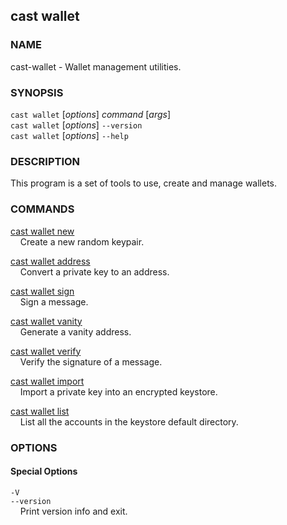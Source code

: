 
## cast wallet

### NAME

cast-wallet - Wallet management utilities.

### SYNOPSIS

`cast wallet` [*options*] _command_ [*args*]  
`cast wallet` [*options*] `--version`  
`cast wallet` [*options*] `--help`

### DESCRIPTION

This program is a set of tools to use, create and manage wallets.

### COMMANDS

[cast wallet new](./cast-wallet-new.md)  
&nbsp;&nbsp;&nbsp;&nbsp;Create a new random keypair.

[cast wallet address](./cast-wallet-address.md)  
&nbsp;&nbsp;&nbsp;&nbsp;Convert a private key to an address.

[cast wallet sign](./cast-wallet-sign.md)  
&nbsp;&nbsp;&nbsp;&nbsp;Sign a message.

[cast wallet vanity](./cast-wallet-vanity.md)  
&nbsp;&nbsp;&nbsp;&nbsp;Generate a vanity address.

[cast wallet verify](./cast-wallet-verify.md)  
&nbsp;&nbsp;&nbsp;&nbsp;Verify the signature of a message.

[cast wallet import](./cast-wallet-import.md)  
&nbsp;&nbsp;&nbsp;&nbsp;Import a private key into an encrypted keystore.

[cast wallet list](./cast-wallet-list.md)  
&nbsp;&nbsp;&nbsp;&nbsp;List all the accounts in the keystore default directory.

### OPTIONS

#### Special Options

`-V`  
`--version`  
&nbsp;&nbsp;&nbsp;&nbsp;Print version info and exit.

<CommonOptions />
